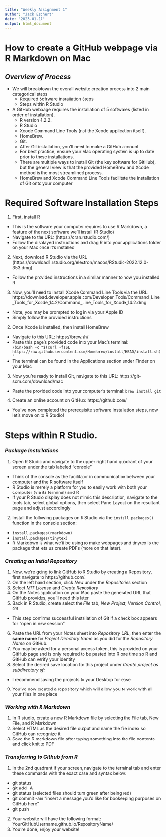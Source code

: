 ```yaml
---
title: "Weekly Assignment 1"
author: "Jack Eschert"
date: "2023-01-17"
output: html_document
---
```

# **How to create a GitHub webpage via R Markdown on Mac**  

## *Overview of Process*
* We will breakdown the overall website creation process into 2 main categorical steps
  + Required Software Installation Steps
  + Steps within R Studio
* A GitHub webpage requires the installation of 5 softwares (listed in order of installation).  
  + R version 4.2.2.  
  + R Studio
  + Xcode Command Line Tools (not the Xcode application itself). 
  + HomeBrew.  
  + Git. 
  + After Git installation, you'll need to make a GitHub account
  + For best practice, ensure your Mac operating system is up to date prior to these installations. 
  + There are multiple ways to install Git (the key software for GitHub), but the general view is that the provided HomeBrew and Xcode method is the most streamlined process. 
  + HomeBrew and Xcode Command Line Tools facilitate the installation of Git onto your computer 

# **Required Software Installation Steps**
1. First, install R
+ This is the software your computer requires to use R Markdown, a feature of the next software we'll install (R Studio)
+ Navigate to the URL: (https://cran.rstudio.com/)
+ Follow the displayed instructions and drag R into your applications folder on your Mac once it's installed
2. Next, download R Studio via the URL (https://download1.rstudio.org/electron/macos/RStudio-2022.12.0-353.dmg)
+ Follow the provided instructions in a similar manner to how you installed R
3. Now, you'll need to install Xcode Command Line Tools via the URL: https://download.developer.apple.com/Developer_Tools/Command_Line_Tools_for_Xcode_14.2/Command_Line_Tools_for_Xcode_14.2.dmg 
+ Note, you may be prompted to log in via your Apple ID
+ Simply follow the provided instructions 
2. Once Xcode is installed, then install HomeBrew 
+ Navigate to this URL: https://brew.sh/ 
+ Paste this page's provided code into your Mac's terminal:  
`/bin/bash -c "$(curl -fsSL https://raw.githubusercontent.com/Homebrew/install/HEAD/install.sh)"`
+ The terminal can be found in the Applications section under Finder on your Mac
3. Now you're ready to install Git, navigate to this URL: https://git-scm.com/download/mac
+ Paste the provided code into your computer's terminal:
`brew install git`
4. Create an online account on GitHub: https://github.com/ 
+ You've now completed the prerequisite software installation steps, now let's move on to R Studio!

# **Steps within R Studio**. 
### *Package Installations*
1. Open R Studio and navigate to the upper right hand quadrant of your screen under the tab labeled "console"
+ Think of the console as the facilitator in communication between your computer and the R software itself 
+ R Studio is merely a platform for you to easily work with both your computer (via its terminal) and R
+ If your R Studio display does not mimic this description, navigate to the tools tab, select global options, then select Pane Layout on the resultant page and adjust accordingly 
2. Install the following packages on R Studio via the `install.packages()` function in the console section:
+ `install.packages(rmarkdown)`
+ `install.packages(tinytex)`
+ R Markdown is what we'll be using to make webpages and tinytex is the package that lets us create PDFs (more on that later). 

### *Creating an Initial Repository*
1. Now, we're going to link GitHub to R Studio by creating a Repository, first navigate to https://github.com/. 
2. On the left hand section, click *New* under the *Repositories* section
3. Select *MIT License* and *Create Repository*
4. On the Notes application on your Mac paste the generated URL that GitHub provides, you'll need this later
5. Back in R Studio, create select the *File* tab, *New Project*, *Version Control*, *Git* 
+ This step confirms successful installation of Git if a check box appears for "open in new session"
6. Paste the URL from your Notes sheet into *Repository URL*, then enter the **same name** for *Project Directory Name* as you did for the *Repository Name* on GitHub.
7. You may be asked for a personal access token, this is provided on your GitHub page and is only required to be pasted into R one time so R and GitHub can verify your identity
8. Select the desired save location for this project under *Create project as subdirectory of:*
+ I recommend saving the projects to your Desktop for ease 
9. You've now created a repository which will allow you to work with all your files in one place 

### *Working with R Markdown*
1. In R studio, create a new R Markdown file by selecting the File tab, New File, and R Markdown
2. Select HTML as the desired file output and name the file index so GitHub can recognize it 
3. Save the R markdown file after typing something into the file contents and click knit to PDF

### *Transferring to Github from R*
1. In the 2nd quadrant if your screen, navigate to the terminal tab and enter these commands with the exact case and syntax below:
  + git status 
  + git add -A
  + git status (selected files should turn green after being red)
  + git commit -am "insert a message you'd like for bookeeping purposes on GitHub here"
  + git push 
2. Your website will have the following format: YourGitHubUsername.github.io/RepositoryName/
3. You're done, enjoy your website! 

